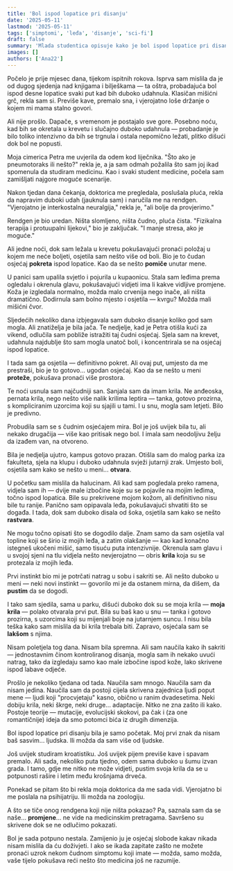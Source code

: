 ```yaml
---
title: 'Bol ispod lopatice pri disanju'
date: '2025-05-11'
lastmod: '2025-05-11'
tags: ['simptomi', 'leđa', 'disanje', 'sci-fi']
draft: false
summary: 'Mlada studentica opisuje kako je bol ispod lopatice pri disanju dovela do neočekivanog otkrića o njezinoj pravoj prirodi.'
images: []
authors: ['Ana22']
---
```


Počelo je prije mjesec dana, tijekom ispitnih rokova. Isprva sam mislila da je od dugog sjedenja nad knjigama i bilješkama — ta oštra, probadajuća bol ispod desne lopatice svaki put kad bih duboko udahnula. Klasičan mišićni grč, rekla sam si. Previše kave, premalo sna, i vjerojatno loše držanje o kojem mi mama stalno govori.

Ali nije prošlo. Dapače, s vremenom je postajalo sve gore. Posebno noću, kad bih se okretala u krevetu i slučajno duboko udahnula — probadanje je bilo toliko intenzivno da bih se trgnula i ostala nepomično ležati, plitko dišući dok bol ne popusti.

Moja cimerica Petra me uvjerila da odem kod liječnika. "Što ako je pneumotoraks ili nešto?" rekla je, a ja sam odmah požalila što sam joj ikad spomenula da studiram medicinu. Kao i svaki student medicine, počela sam zamišljati najgore moguće scenarije.

Nakon tjedan dana čekanja, doktorica me pregledala, poslušala pluća, rekla da napravim duboki udah (jauknula sam) i naručila me na rendgen. "Vjerojatno je interkostalna neuralgija," rekla je, "ali bolje da provjerimo."

Rendgen je bio uredan. Ništa slomljeno, ništa čudno, pluća čista. "Fizikalna terapija i protuupalni lijekovi," bio je zaključak. "I manje stresa, ako je moguće."

Ali jedne noći, dok sam ležala u krevetu pokušavajući pronaći položaj u kojem me neće boljeti, osjetila sam nešto više od boli. Bio je to čudan osjećaj **pokreta** ispod lopatice. Kao da se nešto **pomiče** unutar mene.

U panici sam upalila svjetlo i pojurila u kupaonicu. Stala sam leđima prema ogledalu i okrenula glavu, pokušavajući vidjeti ima li kakve vidljive promjene. Koža je izgledala normalno, možda malo crvenija nego inače, ali ništa dramatično. Dodirnula sam bolno mjesto i osjetila — kvrgu? Možda mali mišićni čvor.

Sljedećih nekoliko dana izbjegavala sam duboko disanje koliko god sam mogla. Ali znatiželja je bila jača. Te nedjelje, kad je Petra otišla kući za vikend, odlučila sam pobliže istražiti taj čudni osjećaj. Sjela sam na krevet, udahnula najdublje što sam mogla unatoč boli, i koncentrirala se na osjećaj ispod lopatice.

I tada sam ga osjetila — definitivno pokret. Ali ovaj put, umjesto da me prestraši, bio je to gotovo... ugodan osjećaj. Kao da se nešto u meni **proteže**, pokušava pronaći više prostora.

Te noći usnula sam najčudniji san. Sanjala sam da imam krila. Ne anđeoska, pernata krila, nego nešto više nalik krilima leptira — tanka, gotovo prozirna, s kompliciranim uzorcima koji su sjajili u tami. I u snu, mogla sam letjeti. Bilo je predivno.

Probudila sam se s čudnim osjećajem mira. Bol je još uvijek bila tu, ali nekako drugačija — više kao pritisak nego bol. I imala sam neodoljivu želju da izađem van, na otvoreno.

Bila je nedjelja ujutro, kampus gotovo prazan. Otišla sam do malog parka iza fakulteta, sjela na klupu i duboko udahnula svježi jutarnji zrak. Umjesto boli, osjetila sam kako se nešto u meni... **otvara**.

U početku sam mislila da halucinam. Ali kad sam pogledala preko ramena, vidjela sam ih — dvije male izbočine koje su se pojavile na mojim leđima, točno ispod lopatica. Bile su prekrivene mojom kožom, ali definitivno nisu bile tu ranije. Panično sam opipavala leđa, pokušavajući shvatiti što se događa. I tada, dok sam duboko disala od šoka, osjetila sam kako se nešto **rastvara**.

Ne mogu točno opisati što se dogodilo dalje. Znam samo da sam osjetila val topline koji se širio iz mojih leđa, a zatim olakšanje — kao kad konačno istegneš ukočeni mišić, samo tisuću puta intenzivnije. Okrenula sam glavu i u svojoj sjeni na tlu vidjela nešto nevjerojatno — obris **krila** koja su se protezala iz mojih leđa.

Prvi instinkt bio mi je potrčati natrag u sobu i sakriti se. Ali nešto duboko u meni — neki novi instinkt — govorilo mi je da ostanem mirna, da dišem, da **pustim** da se dogodi.

I tako sam sjedila, sama u parku, dišući duboko dok su se moja krila — **moja krila** — polako otvarala prvi put. Bila su baš kao u snu — tanka i gotovo prozirna, s uzorcima koji su mijenjali boje na jutarnjem suncu. I nisu bila teška kako sam mislila da bi krila trebala biti. Zapravo, osjećala sam se **lakšom** s njima.

Nisam poletjela tog dana. Nisam bila spremna. Ali sam naučila kako ih sakriti — jednostavnim činom kontroliranog disanja, mogla sam ih nekako uvući natrag, tako da izgledaju samo kao male izbočine ispod kože, lako skrivene ispod labave odjeće.

Prošlo je nekoliko tjedana od tada. Naučila sam mnogo. Naučila sam da nisam jedina. Naučila sam da postoji cijela skrivena zajednica ljudi poput mene — ljudi koji "procvjetaju" kasno, obično u ranim dvadesetima. Neki dobiju krila, neki škrge, neki druge... adaptacije. Nitko ne zna zašto ili kako. Postoje teorije — mutacije, evolucijski skokovi, pa čak i (za one romantičnije) ideja da smo potomci bića iz drugih dimenzija.

Bol ispod lopatice pri disanju bila je samo početak. Moj prvi znak da nisam baš sasvim... ljudska. Ili možda da sam više od ljudske.

Još uvijek studiram kroatistiku. Još uvijek pijem previše kave i spavam premalo. Ali sada, nekoliko puta tjedno, odem sama duboko u šumu izvan grada. I tamo, gdje me nitko ne može vidjeti, pustim svoja krila da se u potpunosti rašire i letim među krošnjama drveća.

Ponekad se pitam što bi rekla moja doktorica da me sada vidi. Vjerojatno bi me poslala na psihijatriju. Ili možda na zoologiju.

A što se tiče onog rendgena koji nije ništa pokazao? Pa, saznala sam da se naše... **promjene**... ne vide na medicinskim pretragama. Savršeno su skrivene dok se ne odlučimo pokazati.

Bol je sada potpuno nestala. Zamijenio ju je osjećaj slobode kakav nikada nisam mislila da ću doživjeti. I ako se ikada zapitate zašto ne možete pronaći uzrok nekom čudnom simptomu koji imate — možda, samo možda, vaše tijelo pokušava reći nešto što medicina još ne razumije.

<StoryDisclaimer />